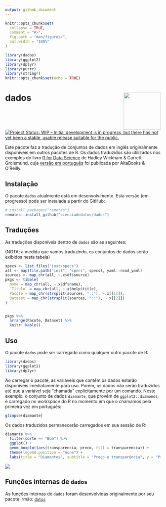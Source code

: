 ```yaml
---
output: github_document
---
```


<!-- README.md is generated from README.Rmd. Please edit that file -->

```r
knitr::opts_chunk$set(
  collapse = TRUE,
  comment = "#>",
  fig.path = "man/figures/",
  out.width = "100%"
)

library(dados)
library(ggplot2)
library(dplyr)
library(purrr)
library(stringr)
knitr::opts_chunk$set(echo = TRUE)
```

# dados <img src="man/figures/dados-hex.png" align="right" width = "120px"/>

<!-- badges: start -->
[![Project Status: WIP – Initial development is in progress, but there has not yet been a stable, usable release suitable for the public.](https://www.repostatus.org/badges/latest/wip.svg)](https://www.repostatus.org/#wip)
<!-- badges: end -->

Este pacote faz a tradução de conjuntos de dados em inglês originalmente disponíveis em outros pacotes de R. Os dados traduzidos são utilizados nos exemplos do livro [R for Data Science](https://r4ds.had.co.nz/) de Hadley Wickham & Garrett Grolemund, cuja [versão em português](https://www.altabooks.com.br/produto/r-para-data-science-importe-arrume-transforme-visualize-e-modele-dados/) foi publicada por AltaBooks & O'Reilly.

## Instalação

O pacote `dados` atualmente está em desenvolvimento. Esta versão (em progresso) pode ser instalada a partir do GitHub:

```r
# install.packages("remotes")
remotes::install_github("cienciadedatos/dados")
```


## Traduções

As traduções disponíveis dentro de `dados` são as seguintes:

(NOTA: a medida que vamos traduzindo, os conjuntos de dados serão exibidos nesta tabela)

```r

specs <- list.files("inst/specs")
all <- map(file.path("inst", "specs", specs), yaml::read_yaml)
sources <- map_chr(all, ~.x$df$source)
pkgs <- tibble(
  Nome = map_chr(all, ~.x$df$name),
  `Título` = map_chr(all, ~.x$help$title),
  Pacote = map_chr(strsplit(sources, "::"), ~.x[[1]]),
  Dataset = map_chr(strsplit(sources, "::"), ~.x[[2]])
)


pkgs %>%
  arrange(Pacote, Dataset) %>%
  knitr::kable()
```


## Uso

O pacote `dados` pode ser carregado como qualquer outro pacote de R: 

```r
library(dados)
library(ggplot2)
library(dplyr)
```

Ao carregar o pacote, as variáveis que contêm os dados estarão disponíveis imediatamente para uso. Porém, os dados não serão traduzidos até que a variável seja "chamada" explicitamente por um comando. Neste exemplo, o conjunto de dados `diamante`, que provém de `ggplot2::diamonds`, é carregado no _workspace_ do R no momento em que o chamamos pela primeira vez em português:

```r
glimpse(diamante)
```

Os dados traduzidos permanecerão carregados em sua sessão de R:

```r
diamante %>%
  filter(corte == "Bom") %>%
  ggplot() +
  geom_boxplot(aes(transparencia, preco, fill = transparencia)) +
  theme(legend.position = "none") +
  labs(title = "Diamantes", subtitle = "Preço e transparência", y = "Preço", x = "Transparência")


```

<img src="man/figures/diamantes.png">


## Funções internas de `dados`

As funções internas de `dados` foram desenvolvidas originalmente por seu pacote irmão: [`datos`](https://cienciadedatos.github.io/datos/)
